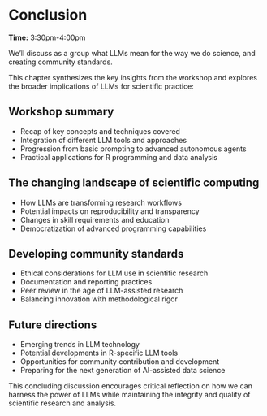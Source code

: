 # Conclusion

**Time:** 3:30pm-4:00pm

We'll discuss as a group what LLMs mean for the way we do science, and creating community standards.

This chapter synthesizes the key insights from the workshop and explores the broader implications of LLMs for scientific practice:

## Workshop summary

- Recap of key concepts and techniques covered
- Integration of different LLM tools and approaches
- Progression from basic prompting to advanced autonomous agents
- Practical applications for R programming and data analysis

## The changing landscape of scientific computing

- How LLMs are transforming research workflows
- Potential impacts on reproducibility and transparency
- Changes in skill requirements and education
- Democratization of advanced programming capabilities

## Developing community standards

- Ethical considerations for LLM use in scientific research
- Documentation and reporting practices
- Peer review in the age of LLM-assisted research
- Balancing innovation with methodological rigor

## Future directions

- Emerging trends in LLM technology
- Potential developments in R-specific LLM tools
- Opportunities for community contribution and development
- Preparing for the next generation of AI-assisted data science

This concluding discussion encourages critical reflection on how we can harness the power of LLMs while maintaining the integrity and quality of scientific research and analysis.